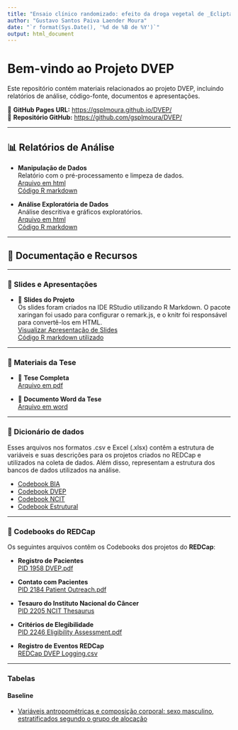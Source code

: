 ```yaml
---
title: "Ensaio clínico randomizado: efeito da droga vegetal de _Eclipta prostrata_ (L.) L. (_Asteraceae_) no ângulo de fase em adultos com obesidade grau I"
author: "Gustavo Santos Paiva Laender Moura"
date: "`r format(Sys.Date(), '%d de %B de %Y')`"
output: html_document
---
```


# Bem-vindo ao Projeto DVEP

Este repositório contém materiais relacionados ao projeto DVEP, incluindo relatórios de análise, código-fonte, documentos e apresentações.

🚀 **GitHub Pages URL:** [https://gsplmoura.github.io/DVEP/](https://gsplmoura.github.io/DVEP/) </br>
🚀 **Repositório GitHub:** [https://github.com/gsplmoura/DVEP/](https://github.com/gsplmoura/DVEP/)
 
---

## 📊 Relatórios de Análise

- **Manipulação de Dados**  
  Relatório com o pré-processamento e limpeza de dados.<br/>
  [Arquivo em html](1_DVEP.html)<br/>
  [Código R markdown](1_DVEP.Rmd)
  

- **Análise Exploratória de Dados**  
  Análise descritiva e gráficos exploratórios.<br/>
  [Arquivo em html](2_DVEP_Results.html)<br/>
  [Código R markdown](2_DVEP_Results.html)  

---

## 📂 Documentação e Recursos

---

### 📑 Slides e Apresentações

- 📢 **Slides do Projeto**  
  Os slides foram criados na IDE RStudio utilizando R Markdown. O pacote xaringan foi usado para configurar o remark.js, e o knitr foi responsável para convertê-los em HTML.
  <br/>[Visualizar Apresentação de Slides](Slides/Slides.html)
  <br/>[Código R markdown utilizado](Slides/Slides.Rmd)

---

### 📖 Materiais da Tese

- 📄 **Tese Completa**  
  [Arquivo em pdf](Docs/Tese%20Eclipta%20prostrata.pdf)

- 📄 **Documento Word da Tese**  
  [Arquivo em word](Docs/Thesis.docx)

---

### 📜 Dicionário de dados

Esses arquivos nos formatos .csv e Excel (.xlsx) contêm a estrutura de variáveis e suas descrições para os projetos criados no REDCap e utilizados na coleta de dados. Além disso, representam a estrutura dos bancos de dados utilizados na análise.

- [Codebook BIA](Codebooks/codebook_bia.xlsx)  
- [Codebook DVEP](Codebooks/codebook_dvep.xlsx)  
- [Codebook NCIT](Codebooks/codebook_ncit.csv)  
- [Codebook Estrutural](Codebooks/codebook_structure.csv)  

---

### 📜 Codebooks do REDCap

Os seguintes arquivos contêm os Codebooks dos projetos do **REDCap**:

- **Registro de Pacientes**  
  [PID 1958 DVEP.pdf](REDCap/PID%201958%20DVEP.pdf)

- **Contato com Pacientes**  
  [PID 2184 Patient Outreach.pdf](REDCap/PID%202184%20Patient%20outreach.pdf)

- **Tesauro do Instituto Nacional do Câncer**  
  [PID 2205 NCIT Thesaurus](REDCap/PID%202205%20National%20Cancer%20Institute%20Thesaurus%20%7C%20REDCap.pdf)

- **Critérios de Elegibilidade**  
  [PID 2246 Eligibility Assessment.pdf](REDCap/PID%202246%20Eligibility%20assessment.pdf)

- **Registro de Eventos REDCap**  
  [REDCap DVEP Logging.csv](REDCap/REDCap%20DVEP%20logging.csv)

---

### Tabelas

#### Baseline
- [Variáveis antropométricas e composição corporal: sexo masculino, estratificados segundo o grupo de alocação](Output/Baseline/Tables/bia_males.html)